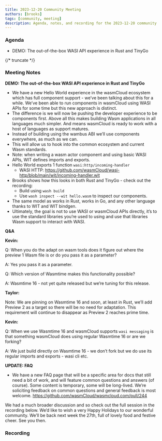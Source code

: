 ```yaml
---
title: 2023-12-20 Community Meeting
authors: [brooks]
tags: [community, meeting]
description: Agenda, notes, and recording for the 2023-12-20 community meeting
---
```



### Agenda

- DEMO: The out-of-the-box WASI API experience in Rust and TinyGo

{/* truncate */}

### Meeting Notes
**DEMO: The out-of-the-box WASI API experience in Rust and TinyGo**

- We have a new Hello World experience in the wasmCloud ecosystem which has full component support - we’ve been talking about this for a while. We’ve been able to run components in wasmCloud using WASI APIs for some time but this new approach is distinct.
- The difference is we will now be pushing the developer experience to be components first. Above all this makes building Wasm applications in all languages much simpler. And means wasmCloud is ready to work with a host of languages as support matures.
- Instead of building using the wambus ABI we’ll use components everywhere, as much as we can.
- This will allow us to hook into the common ecosystem and current Wasm standards.
- Note: when writing a wasm actor component and using basic WASI APIs, WIT defines imports and exports.
- Hello World exports 1 function `wasi:http/incoming-handler`
    - WASI HTTP: https://github.com/wasmCloud/wasi-http/blob/main/wit/incoming-handler.wit
- Brooks shows how this looks in both Rust and TinyGo - check out the recording:
    - Build using `wash build`
    - Use `wash inspect --wit hello.wasm` to inspect our components.
- The same model as works in Rust, works in Go, and any other language thanks to WIT and WIT bindgen.
- Ultimately, the goal is not to use WASI or wasmCloud APIs directly, it’s to use the standard libraries you’re used to using and use that libraries Wasm support to interact with WASI.

**Q&A**

**Kevin:** 

Q: When you do the adapt on wasm tools does it figure out where the preview 1 Wasm file is or do you pass it as a parameter?

A: Yes you pass it as a parameter. 

Q: Which version of Wasmtime makes this functionality possible?

A: Wasmtime 16 - not yet quite released but we’re tuning for this release.

**Taylor:** 

Note: We are pinning on Wasmtime 16 and soon, at least in Rust, we’ll add Preview 2 as a target so there will be no need for adaptation. This requirement will continue to disappear as Preview 2 reaches prime time.

**Kevin:**

Q: When we use Wasmtime 16 and wasmCloud supports `wasi messaging` is that something wasmCloud does using regular Wasmtime 16 or are we forking?

A: We just build directly on Wasmtime 16 - we don’t fork but we do use its regular imports and exports -  wasi cli etc. 

**UPDATE: FAQ**

- We have a new FAQ page that will be a specific area for docs that still need a bit of work, and will feature common questions and answers (of course). Some content is temporary, some will be long-lived. We’re soliciting feedback on common questions and general feedback is most welcome. https://github.com/wasmCloud/wasmcloud.com/pull/244

We had a much broader discussion and so check out the full session in the recording below. We’d like to wish a very Happy Holidays to our wonderful community. We’ll be back next week the 27th, full of lovely food and festive cheer. See you then.

### Recording

<YouTube url="https://www.youtube.com/watch?v=Mu8LHsAdePI" />
